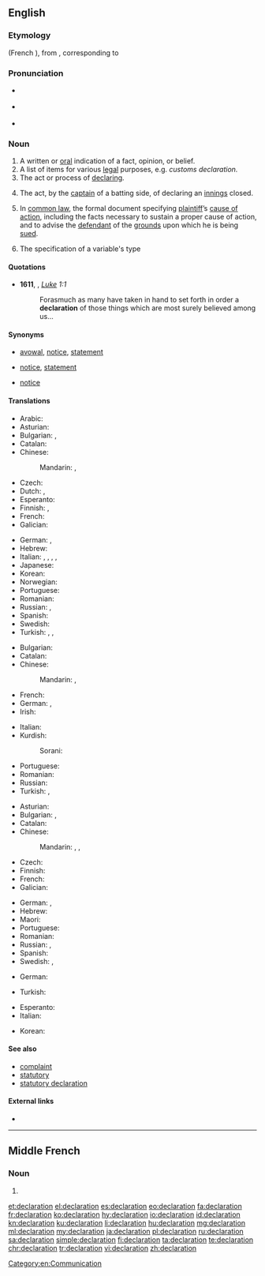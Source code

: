 {{also|déclaration}}
==English==

===Etymology===
{{etyl|fro|en}} {{term|declaration|lang=fro}} (French {{term|déclaration|lang=fr}}), from {{etyl|la|en}} {{term|declarationem|lang=la}}, corresponding to {{suffix|declare|ation|lang=en}}

===Pronunciation===
* {{a|UK}} {{IPA|/ˌdɛkləˈɹeɪʃən/|lang=en}}
* {{a|US}} {{IPA|/dɛkləˈɹejʃn̩/|lang=en}}
* {{rhymes|eɪʃən|lang=en}}

===Noun===
{{en-noun}}

# A written or [[oral]] indication of a fact, opinion, or belief.
# A list of items for various [[legal]] purposes, e.g. ''customs declaration.''
# The act or process of [[declare|declaring]].
# {{context|cricket|lang=en}} The act, by the [[captain]] of a batting side, of declaring an [[innings]] closed.
# {{context|legal|lang=en}} In [[common law]], the formal document specifying [[plaintiff]]’s [[cause of action]], including the facts necessary to sustain a proper cause of action, and to advise the [[defendant]] of the [[grounds]] upon which he is being [[sued]].
# {{context|computing|lang=en}} The specification of a variable's type

====Quotations====
* '''1611''', {{w|King James Version of the Bible}}, ''[[s:Bible (King James)/Luke|Luke]] 1:1''
*: Forasmuch as many have taken in hand to set forth in order a '''declaration''' of those things which are most surely believed among us...

====Synonyms====
* {{sense|written or oral indication}} [[avowal]], [[notice]], [[statement]]
* {{sense|list of items for legal purposes}} [[notice]], [[statement]]
* {{sense|act or process of declaring}} [[notice]]

====Translations====
{{trans-top|written or oral indication of a fact, opinion, or belief}}
* Arabic: {{t|ar|إعلان|tr=ʼiʻlān|m}}
* Asturian: {{t|ast|declaración|f}}
* Bulgarian: {{t+|bg|заявление|n}}, {{t+|bg|декларация|f}}
* Catalan: {{t|ca|declaració|f}}
* Chinese:
*: Mandarin: {{t|cmn|聲明}}, {{t+|cmn|声明|tr=shēngmíng}}
* Czech: {{t|cs|prohlášení|n}}
* Dutch: {{t+|nl|verklaring|f}}, {{t+|nl|declaratie|f}}
* Esperanto: {{t|eo|deklaracio}}
* Finnish: {{t+|fi|julistus}}, {{t|fi|tiedoksianto}}
* French: {{t+|fr|déclaration|f}}
* Galician: {{t+|gl|declaración|f}}
{{trans-mid}}
* German: {{t+|de|Erklärung|f}}, {{t+|de|Deklaration|f}}
* Hebrew: {{t|he|הצהרה|tr=hatzhara|f}}
* Italian: {{t+|it|dichiarazione|f}}, {{t|it|asserzione|f}}, {{t+|it|voto|m}}, {{t+|it|conferma|f}}, {{t|it|enunciazione|f}}
* Japanese: {{t+|ja|宣言|tr=せんげん, sengen}}
* Korean: {{t+|ko|선언|tr=seoneon|sc=Kore}}
* Norwegian: {{t+|no|erklæring|m|f}}
* Portuguese: {{t+|pt|declaração|f}}
* Romanian: {{t+|ro|declarație|f}}
* Russian: {{t+|ru|заявление|tr=zajavl'énije|n}}, {{t+|ru|декларация|tr=deklarátsija|f}}
* Spanish: {{t+|es|declaración|f}}
* Swedish: {{t+|sv|tillkännagivande}}
* Turkish: {{t+|tr|açıklama}}, {{t+|tr|deklarasyon}}, {{t+|tr|bildiri}}
{{trans-bottom}}

{{trans-top|list of items for various legal purposes}}
* Bulgarian: {{t+|bg|декларация|f}}
* Catalan: {{t|ca|declaració|f}}
* Chinese:
*: Mandarin: {{t|cmn|報單}}, {{t+|cmn|报单|tr=bàodān}}
* French: {{t+|fr|déclaration|f}}
* German: {{t+|de|Erklärung|f}}, {{t+|de|Deklaration|f}}
* Irish: {{t|ga|dearbhú|m}}
{{trans-mid}}
* Italian: {{t+|it|elenco|m}}
* Kurdish:
*: Sorani: {{t|ku|به‌یان}}
* Portuguese: {{t+|pt|declaração|f}}
* Romanian: {{t+|ro|declarație|f}}
* Russian: {{t+|ru|декларация|f|tr=d'eklarácija}}
* Turkish: {{t+|tr|beyanat}}, {{t+|tr|bildirge}}
{{trans-bottom}}

{{trans-top|act or process of declaring}}
* Asturian: {{t|ast|declaración|f}}
* Bulgarian: {{t|bg|заявяване|n}}, {{t+|bg|деклариране|n}}
* Catalan: {{t|ca|declaració|f}}
* Chinese:
*: Mandarin: {{t|cmn|報單}}, {{t+|cmn|报单|tr=bàodān}}, {{t+|cmn|宣言|tr=xuānyán}}
* Czech: {{t|cs|vyhlášení|n}}
* Finnish: {{t+|fi|julistus}}
* French: {{t+|fr|déclaration|f}}
* Galician: {{t+|gl|declaración|f}}
{{trans-mid}}
* German: {{t+|de|Erklärung|f}}, {{t+|de|Deklaration|f}}
* Hebrew: {{t|he|הצהרה|tr=hatzhara|f}}
* Maori: {{t|mi|whakapuakanga}}
* Portuguese: {{t+|pt|declaração|f}}
* Romanian: {{t+|ro|declarare|f}}
* Russian: {{t+|ru|заявление|tr=zajavl'énije|n}}, {{t+|ru|объявление|tr=objavl'énije|n}}
* Spanish: {{t+|es|declaración|f}}
* Swedish: {{t+|sv|förklara}}, {{t+|sv|deklarera}}
{{trans-bottom}}

{{trans-top|(cricket) act, by the captain of a batting side, of declaring an innings closed}}
{{trans-mid}}
{{trans-bottom}}

{{trans-top|specification of a variables type}}
* German: {{t+|de|Deklaration|f}}
{{trans-mid}}
* Turkish: {{t|tr|açıklayıcı deyim}}
{{trans-bottom}}

{{checktrans-top}}
* Esperanto: {{t-check|eo|deklaro}}
* Italian: {{t-check|it|dichiarazione|f}}
{{trans-mid}}
* Korean: {{t-check|ko|선언}}
{{trans-bottom}}

====See also====
* [[complaint]]
* [[statutory]]
* [[statutory declaration]]

====External links====
* {{pedia}}

[[Category:en:Communication]]

----

==Middle French==

===Noun===
{{frm-noun|f}}

# {{l/en|declaration}}

[[et:declaration]]
[[el:declaration]]
[[es:declaration]]
[[eo:declaration]]
[[fa:declaration]]
[[fr:declaration]]
[[ko:declaration]]
[[hy:declaration]]
[[io:declaration]]
[[id:declaration]]
[[kn:declaration]]
[[ku:declaration]]
[[li:declaration]]
[[hu:declaration]]
[[mg:declaration]]
[[ml:declaration]]
[[my:declaration]]
[[ja:declaration]]
[[pl:declaration]]
[[ru:declaration]]
[[sa:declaration]]
[[simple:declaration]]
[[fi:declaration]]
[[ta:declaration]]
[[te:declaration]]
[[chr:declaration]]
[[tr:declaration]]
[[vi:declaration]]
[[zh:declaration]]